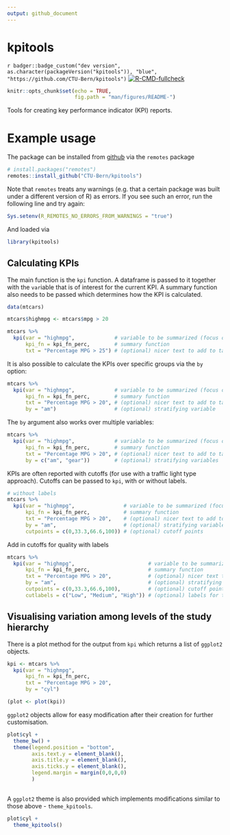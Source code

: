 ```yaml
---
output: github_document
---
```


<!-- README.md is generated from README.Rmd. Please edit that file -->

# kpitools

`r badger::badge_custom("dev version", as.character(packageVersion("kpitools")), "blue", "https://github.com/CTU-Bern/kpitools")`
[![R-CMD-fullcheck](https://github.com/CTU-Bern/kpitools/actions/workflows/R-CMD-full.yaml/badge.svg)](https://github.com/CTU-Bern/kpitools/actions/workflows/R-CMD-full.yaml)


```r
knitr::opts_chunk$set(echo = TRUE,
                      fig.path = "man/figures/README-")
```

Tools for creating key performance indicator (KPI) reports.

# Example usage 

The package can be installed from [github](https://github.com/CTU-Bern/kpitools) via the `remotes` package

```r
# install.packages("remotes")
remotes::install_github("CTU-Bern/kpitools")
```

Note that `remotes` treats any warnings (e.g. that a certain package was built under a different version of R) as errors. If you see such an error, run the following line and try again:

```r
Sys.setenv(R_REMOTES_NO_ERRORS_FROM_WARNINGS = "true")
```

And loaded via
```r
library(kpitools)
```

## Calculating KPIs 

The main function is the `kpi` function. A dataframe is passed to it together with the `var`iable that is of interest for the current KPI. A summary function also needs to be passed which determines how the KPI is calculated.
```r
data(mtcars)

mtcars$highmpg <- mtcars$mpg > 20

mtcars %>%
  kpi(var = "highmpg",             # variable to be summarized (focus of the KPI)
      kpi_fn = kpi_fn_perc,        # summary function
      txt = "Percentage MPG > 25") # (optional) nicer text to add to tables

```


It is also possible to calculate the KPIs over specific groups via the `by` option:
```r
mtcars %>%
  kpi(var = "highmpg",             # variable to be summarized (focus of the KPI)
      kpi_fn = kpi_fn_perc,        # summary function
      txt = "Percentage MPG > 20", # (optional) nicer text to add to tables
      by = "am")                   # (optional) stratifying variable

```

The `by` argument also works over multiple variables:
```r
mtcars %>%
  kpi(var = "highmpg",             # variable to be summarized (focus of the KPI)
      kpi_fn = kpi_fn_perc,        # summary function
      txt = "Percentage MPG > 20", # (optional) nicer text to add to tables
      by = c("am", "gear"))        # (optional) stratifying variables

```

KPIs are often reported with cutoffs (for use with a traffic light type approach). Cutoffs can be passed to `kpi`, with or without labels.
```r
# without labels
mtcars %>%
  kpi(var = "highmpg",                # variable to be summarized (focus of the KPI) 
      kpi_fn = kpi_fn_perc,           # summary function 
      txt = "Percentage MPG > 20",    # (optional) nicer text to add to tables
      by = "am",                      # (optional) stratifying variable
      cutpoints = c(0,33.3,66.6,100)) # (optional) cutoff points

```

Add in cutoffs for quality with labels
```r
mtcars %>%
  kpi(var = "highmpg",                        # variable to be summarized (focus of the KPI)  
      kpi_fn = kpi_fn_perc,                   # summary function   
      txt = "Percentage MPG > 20",            # (optional) nicer text to add to tables 
      by = "am",                              # (optional) stratifying variable 
      cutpoints = c(0,33.3,66.6,100),         # (optional) cutoff points 
      cutlabels = c("Low", "Medium", "High")) # (optional) labels for the cutoff points

```

## Visualising variation among levels of the study hierarchy

There is a plot method for the output from `kpi` which returns a list of `ggplot2` objects.
```r
kpi <- mtcars %>%
  kpi(var = "highmpg", 
      kpi_fn = kpi_fn_perc, 
      txt = "Percentage MPG > 20",
      by = "cyl")

(plot <- plot(kpi))
```

`ggplot2` objects allow for easy modification after their creation for further customisation.
```r
plot$cyl +
  theme_bw() +
  theme(legend.position = "bottom",
        axis.text.y = element_blank(),
        axis.title.y = element_blank(),
        axis.ticks.y = element_blank(),
        legend.margin = margin(0,0,0,0)
        )
  
```

A `ggplot2` theme is also provided which implements modifications similar to those above - `theme_kpitools`.
```r
plot$cyl +
  theme_kpitools()
```




